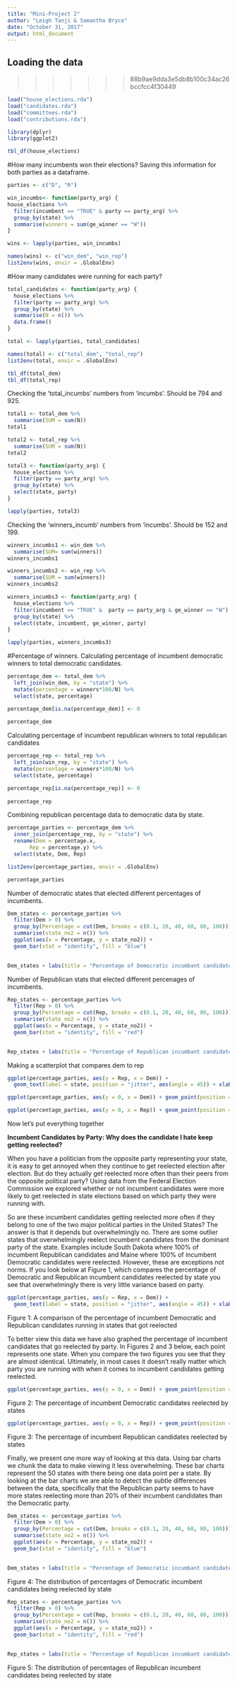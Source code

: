 ```yaml
---
title: "Mini-Project 2"
author: "Leigh Tanji & Samantha Bryce"
date: "October 31, 2017"
output: html_document
---
```



## Loading the data

>>>>>>> 88b9ae9dda3e5db8b100c34ac26bccfcc4f30449
```r
load("house_elections.rda")
load("candidates.rda")
load("committees.rda")
load("contributions.rda")
```

```r
library(dplyr)
library(ggplot2)
```

```r
tbl_df(house_elections)
```

#How many incumbents won their elections? 
Saving this information for both parties as a dataframe.
```r
parties <- c("D", "R")

win_incumbs<- function(party_arg) {
house_elections %>%
  filter(incumbent == "TRUE" & party == party_arg) %>%
  group_by(state) %>%
  summarise(winners = sum(ge_winner == "W"))
}

wins <- lapply(parties, win_incumbs)

names(wins) <- c("win_dem", "win_rep")
list2env(wins, envir = .GlobalEnv)
```

#How many candidates were running for each party?
```r
total_candidates <- function(party_arg) {
  house_elections %>%
  filter(party == party_arg) %>%
  group_by(state) %>%
  summarise(N = n()) %>%
  data.frame()
}

total <- lapply(parties, total_candidates)

names(total) <- c("total_dem", "total_rep")
list2env(total, envir = .GlobalEnv)

tbl_df(total_dem)
tbl_df(total_rep)
```

Checking the 'total_incumbs' numbers from 'incumbs'. Should be 794 and 925. 
```r
total1 <- total_dem %>%
  summarise(SUM = sum(N))
total1

total2 <- total_rep %>%
  summarise(SUM = sum(N))
total2

total3 <- function(party_arg) {
  house_elections %>%
  filter(party == party_arg) %>%
  group_by(state) %>%
  select(state, party)
}

lapply(parties, total3)
```

Checking the 'winners_incumb' numbers from 'incumbs'. Should be 152 and 199.
```r
winners_incumbs1 <- win_dem %>%
  summarise(SUM= sum(winners))
winners_incumbs1

winners_incumbs2 <- win_rep %>%
  summarise(SUM = sum(winners))
winners_incumbs2

winners_incumbs3 <- function(party_arg) {
  house_elections %>%
  filter(incumbent == "TRUE" &  party == party_arg & ge_winner == "W") %>%
  group_by(state) %>%
  select(state, incumbent, ge_winner, party)
}

lapply(parties, winners_incumbs3)
```

#Percentage of winners. 
Calculating percentage of incumbent democratic winners to total democratic candidates. 
```r
percentage_dem <- total_dem %>%
  left_join(win_dem, by = "state") %>%
  mutate(percentage = winners*100/N) %>%
  select(state, percentage)

percentage_dem[is.na(percentage_dem)] <- 0
  
percentage_dem
```

Calculating percentage of incumbent republican winners to total republican candidates
```r
percentage_rep <- total_rep %>%
  left_join(win_rep, by = "state") %>%
  mutate(percentage = winners*100/N) %>%
  select(state, percentage)

percentage_rep[is.na(percentage_rep)] <- 0
  
percentage_rep
```
Combining republican percentage data to democratic data by state.
```r
percentage_parties <- percentage_dem %>%
  inner_join(percentage_rep, by = "state") %>%
  rename(Dem = percentage.x,
       Rep = percentage.y) %>%
  select(state, Dem, Rep)

list2env(percentage_parties, envir = .GlobalEnv)

percentage_parties
```

Number of democratic states that elected different percentages of incumbents.
```r
Dem_states <- percentage_parties %>%
  filter(Dem > 0) %>%
  group_by(Percentage = cut(Dem, breaks = c(0.1, 20, 40, 60, 80, 100))) %>%
  summarise(state_no2 = n()) %>%
  ggplot(aes(x = Percentage, y = state_no2)) +
  geom_bar(stat = "identity", fill = "blue") 
  

Dem_states + labs(title = "Percentage of Democratic incumbant candidates reelected by state") + xlab("Percentage of incumbant candidates reelected") + ylab("Number of states")
```

Number of Republican stats that elected different percenages of incumbents. 
```r
Rep_states <- percentage_parties %>%
  filter(Rep > 0) %>%
  group_by(Percentage = cut(Rep, breaks = c(0.1, 20, 40, 60, 80, 100))) %>%
  summarise(state_no2 = n()) %>%
  ggplot(aes(x = Percentage, y = state_no2)) +
  geom_bar(stat = "identity", fill = "red") 
  

Rep_states + labs(title = "Percentage of Republican incumbant candidates reelected by state") + xlab("Percentage of incumbant candidates reelected") + ylab("Number of states")
```




Making a scatterplot that compares dem to rep
```r
ggplot(percentage_parties, aes(y = Rep, x = Dem)) + 
  geom_text(label = state, position = "jitter", aes(angle = 45)) + xlab("Democratic candidates") + ylab("Republican candidates") + labs(title = "Percentage of incumbant candidates reelected by political party")
```

```r
ggplot(percentage_parties, aes(y = 0, x = Dem)) + geom_point(position = "jitter", colour = "blue", shape = 1, size = 2) + xlab("Democratic candidates") + labs(title = "Percentage of Democratic incumbant candidates reelected by state") + theme(axis.text.y = element_blank(), axis.ticks.y = element_blank(), axis.title.y = element_blank()) + scale_y_discrete(breaks=c("-0.1","0","0.1"))
```

```r
ggplot(percentage_parties, aes(y = 0, x = Rep)) + geom_point(position = "jitter", colour = "red", shape = 1, size = 2) + xlab("Republican candidates") + labs(title = "Percentage of Republican incumbant candidates reelected by state") + theme(axis.text.y = element_blank(), axis.ticks.y = element_blank(), axis.title.y = element_blank()) + scale_y_discrete(breaks=c("-0.1","0","0.1"))
```

Now let's put everything together




**Incumbent Candidates by Party: Why does the candidate I hate keep getting reelected?**

When you have a politician from the opposite party representing your state, it is easy to get annoyed when they continue to get reelected election after election. But do they actually get reelected more often than their peers from the opposite political party? Using data from the Federal Election Commission we explored whether or not incumbent candidates were more likely to get reelected in state elections based on which party they were running with.

So are these incumbent candidates getting reelected more often if they belong to one of the two major political parties in the United States? The answer is that it depends but overwhelmingly no. There are some outlier states that overwhelmingly reelect incumbent candidates from the dominant party of the state. Examples include South Dakota where 100% of incumbent Republican candidates and Maine where 100% of incumbent Democratic candidates were reelected. However, these are exceptions not norms. If you look below at Figure 1, which compares the percentage of Democratic and Republican incumbent candidates reelected by state you see that overwhelmingly there is very little variance based on party.


```r
ggplot(percentage_parties, aes(y = Rep, x = Dem)) + 
  geom_text(label = state, position = "jitter", aes(angle = 45)) + xlab("Democratic candidates") + ylab("Republican candidates") + labs(title = "Percentage of incumbant candidates reelected by political party")
```
Figure 1: A comparison of the percentage of incumbent Democratic and Republican candidates running in states that got reelected

To better view this data we have also graphed the percentage of incumbent candidates that go reelected by party. In Figures 2 and 3 below, each point represents one state. When you compare the two figures you see that they are almost identical. Ultimately, in most cases it doesn’t really matter which party you are running with when it comes to incumbent candidates getting reelected.

```r
ggplot(percentage_parties, aes(y = 0, x = Dem)) + geom_point(position = "jitter", colour = "blue", shape = 1, size = 2) + xlab("Democratic candidates") + labs(title = "Percentage of Democratic incumbant candidates reelected by state") + theme(axis.text.y = element_blank(), axis.ticks.y = element_blank(), axis.title.y = element_blank()) + scale_y_discrete(breaks=c("-0.1","0","0.1"))
```
Figure 2: The percentage of incumbent Democratic candidates reelected by states

```r
ggplot(percentage_parties, aes(y = 0, x = Rep)) + geom_point(position = "jitter", colour = "red", shape = 1, size = 2) + xlab("Republican candidates") + labs(title = "Percentage of Republican incumbant candidates reelected by state") + theme(axis.text.y = element_blank(), axis.ticks.y = element_blank(), axis.title.y = element_blank()) + scale_y_discrete(breaks=c("-0.1","0","0.1"))
```
Figure 3: The percentage of incumbent Republican candidates reelected by states

Finally, we present one more way of looking at this data. Using bar charts we chunk the data to make viewing it less overwhelming. These bar charts represent the 50 states with there being one data point per a state. By looking at the bar charts we are able to detect the subtle differences between the data, specifically that the Republican party seems to have more states reelecting more than 20% of their incumbent candidates than the Democratic party.

```r
Dem_states <- percentage_parties %>%
  filter(Dem > 0) %>%
  group_by(Percentage = cut(Dem, breaks = c(0.1, 20, 40, 60, 80, 100))) %>%
  summarise(state_no2 = n()) %>%
  ggplot(aes(x = Percentage, y = state_no2)) +
  geom_bar(stat = "identity", fill = "blue") 
  

Dem_states + labs(title = "Percentage of Democratic incumbant candidates reelected by state") + xlab("Percentage of incumbant candidates reelected") + ylab("Number of states")
```
Figure 4: The distribution of percentages of Democratic incumbent candidates being reelected by state

```r
Rep_states <- percentage_parties %>%
  filter(Rep > 0) %>%
  group_by(Percentage = cut(Rep, breaks = c(0.1, 20, 40, 60, 80, 100))) %>%
  summarise(state_no2 = n()) %>%
  ggplot(aes(x = Percentage, y = state_no2)) +
  geom_bar(stat = "identity", fill = "red") 
  

Rep_states + labs(title = "Percentage of Republican incumbant candidates reelected by state") + xlab("Percentage of incumbant candidates reelected") + ylab("Number of states")
```
Figure 5: The distribution of percentages of Republican incumbent candidates being reelected by state





























